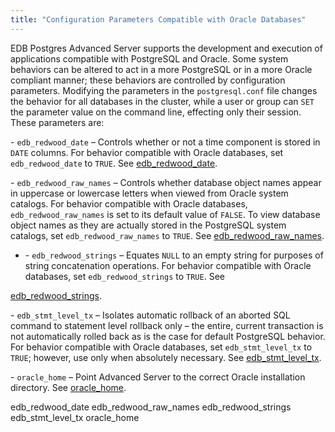 ```yaml
---
title: "Configuration Parameters Compatible with Oracle Databases"
---
```


EDB Postgres Advanced Server supports the development and execution of applications compatible with PostgreSQL and Oracle. Some system behaviors can be altered to act in a more PostgreSQL or in a more Oracle compliant manner; these behaviors are controlled by configuration parameters. Modifying the parameters in the `postgresql.conf` file changes the behavior for all databases in the cluster, while a user or group can `SET` the parameter value on the command line, effecting only their session. These parameters are:

\- `edb_redwood_date` – Controls whether or not a time component is stored in `DATE` columns. For behavior compatible with Oracle databases, set `edb_redwood_date` to `TRUE`. See [edb_redwood_date](edb_redwood_date).

\- `edb_redwood_raw_names` – Controls whether database object names appear in uppercase or lowercase letters when viewed from Oracle system catalogs. For behavior compatible with Oracle databases, `edb_redwood_raw_names` is set to its default value of `FALSE`. To view database object names as they are actually stored in the PostgreSQL system catalogs, set `edb_redwood_raw_names` to `TRUE`. See [edb_redwood_raw_names](edb_redwood_raw_names).

  - \- `edb_redwood_strings` – Equates `NULL` to an empty string for purposes of  
    string concatenation operations. For behavior compatible with Oracle databases, set `edb_redwood_strings` to `TRUE`. See

[edb_redwood_strings](edb_redwood_strings).

\- `edb_stmt_level_tx` – Isolates automatic rollback of an aborted SQL command to statement level rollback only – the entire, current transaction is not automatically rolled back as is the case for default PostgreSQL behavior. For behavior compatible with Oracle databases, set `edb_stmt_level_tx` to `TRUE`; however, use only when absolutely necessary. See [edb_stmt_level_tx](edb_stmt_level_tx).

\- `oracle_home` – Point Advanced Server to the correct Oracle installation directory. See [oracle_home](oracle_home).

<div class="toctree" data-maxdepth="3">

edb_redwood_date edb_redwood_raw_names edb_redwood_strings edb_stmt_level_tx oracle_home

</div>
